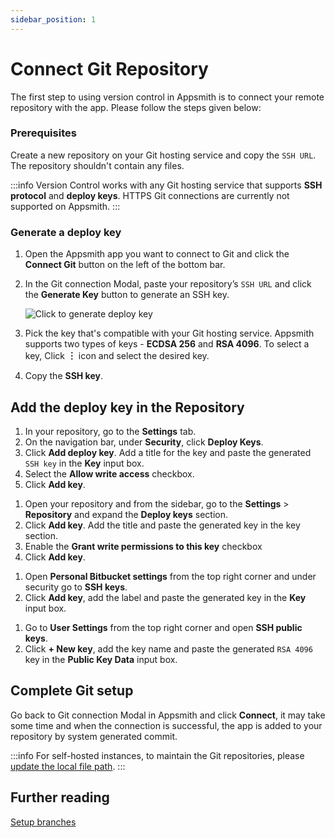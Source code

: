 ```yaml
---
sidebar_position: 1
---
```


# Connect Git Repository

The first step to using version control in Appsmith is to connect your remote repository with the app. Please follow the steps given below:

### Prerequisites

Create a new repository on your Git hosting service and copy the `SSH URL`. The repository shouldn't contain any files.

:::info
Version Control works with any Git hosting service that supports **SSH protocol** and **deploy keys**. HTTPS Git connections are currently not supported on Appsmith.
:::

### Generate a deploy key

1. Open the Appsmith app you want to connect to Git and click the **Connect Git** button on the left of the bottom bar.
2. In the Git connection Modal, paste your repository’s `SSH URL` and click the **Generate Key** button to generate an SSH key.

    ![Click to generate deploy key](/img/generate_deploy_key.png)

3. Pick the key that's compatible with your Git hosting service. Appsmith supports two types of keys -  **ECDSA 256** and **RSA 4096**. To select a key, Click **︙** icon and select the desired key.
4. Copy the **SSH key**.

## Add the deploy key in the Repository
 
<Tabs queryString="version-control">
<TabItem label="GitHub" value="github">

1. In your repository, go to the **Settings** tab.
2. On the navigation bar, under **Security**, click **Deploy Keys**. 
3. Click **Add deploy key**. Add a title for the key and paste the generated `SSH key` in the **Key** input box.
4. Select the **Allow write access** checkbox.
5. Click **Add key**.

</TabItem>
<TabItem label="GitLab" value="gitlab">

1. Open your repository and from the sidebar, go to the **Settings** > **Repository** and expand the **Deploy keys** section.
2. Click **Add key**. Add the title and paste the generated key in the key section.
3. Enable the **Grant write permissions to this key** checkbox 
4. Click **Add key**.

</TabItem>
<TabItem label="Bitbucket" value="bitbucket">

1. Open **Personal Bitbucket settings** from the top right corner and under security go to **SSH keys**.
2. Click **Add key**, add the label and paste the generated key in the **Key** input box.

</TabItem>
<TabItem label="Azure" value="azure">

1. Go to **User Settings** from the top right corner and open **SSH public keys**.
2. Click **+ New key**, add the key name and paste the generated `RSA 4096` key in the **Public Key Data** input box.

</TabItem>
</Tabs>

## Complete Git setup

Go back to Git connection Modal in Appsmith and click **Connect**, it may take some time and when the connection is successful, the app is added to your repository by system generated commit.

:::info
For self-hosted instances, to maintain the Git repositories, please [update the local file path](/advanced-concepts/version-control-with-git/updating-local-file-path).
:::

## Further reading

[Setup branches](/advanced-concepts/version-control-with-git/working-with-branches)
